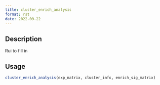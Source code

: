 ```yaml
--- 
title: cluster_enrich_analysis 
format: rst 
date: 2022-09-22 
--- 
```


## Description

Rui to fill in


## Usage

```r
cluster_enrich_analysis(exp_matrix, cluster_info, enrich_sig_matrix)
```


